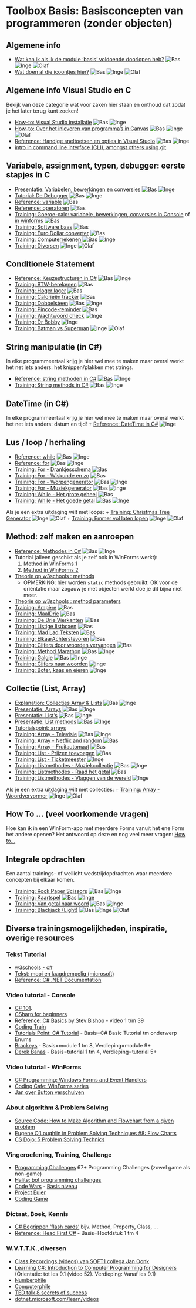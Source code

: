 # Toolbox Basis: Basisconcepten van programmeren (zonder objecten)

## Algemene info
+ [Wat kan ik als ik de module 'basis' voldoende doorlopen heb?](resultaatformulier) ![Bas](../personas/figures/bas-xsmall.png) ![Inge](../personas/figures/inge-xsmall.png) ![Olaf](../personas/figures/olaf-xsmall.png)
+ [Wat doen al die icoontjes hier?](../personas/intro) ![Bas](../personas/figures/bas-xsmall.png) ![Inge](../personas/figures/inge-xsmall.png) ![Olaf](../personas/figures/olaf-xsmall.png)


## Algemene info Visual Studio en C#

Bekijk van deze categorie wat voor zaken hier staan en onthoud dat zodat je het later terug kunt zoeken!

+ [How-to: Visual Studio installatie](../process/infoVisualStudioInstallatie) ![Bas](../personas/figures/bas-xsmall.png) ![Inge](../personas/figures/inge-xsmall.png)
+ [How-to: Over het inleveren van programma's in Canvas](../process/infoInleverenProgrammas) ![Bas](../personas/figures/bas-xsmall.png) ![Inge](../personas/figures/inge-xsmall.png) ![Olaf](../personas/figures/olaf-xsmall.png)
+ [Reference: Handige sneltoetsen en opties in Visual Studio](../process/knowVisualStudioShortCutKeys) ![Bas](../personas/figures/bas-xsmall.png) ![Inge](../personas/figures/inge-xsmall.png)
+ [intro in command line interface (CLI), amongst others using git](https://stasemsoft.github.io/S1CB-Software/)



## Variabele, assignment, typen, debugger: eerste stapjes in C#

+ [Presentatie: Variabelen, bewerkingen en conversies](var/Variabelen-bewerkingen-conversies.pptx) ![Bas](../personas/figures/bas-xsmall.png) ![Inge](../personas/figures/inge-xsmall.png)
+ [Tutorial: De Debugger](debugger/Debugger) ![Bas](../personas/figures/bas-xsmall.png) ![Inge](../personas/figures/inge-xsmall.png)
+ [Reference: variable](var/naslag_Variable) ![Bas](../personas/figures/bas-xsmall.png)
+ [Reference: operatoren](var/naslag_Operatoren) ![Bas](../personas/figures/bas-xsmall.png)
+ [Training: Goeroe-calc: variabele, bewerkingen, conversies in Console](var/training_GoeroeCalc) 
  of [in winforms](var/training_GoeroeCalc_winforms) ![Bas](../personas/figures/bas-xsmall.png)
+ [Training: Software baas](var/training_softwareBaas) ![Bas](../personas/figures/bas-xsmall.png)
+ [Training: Euro Dollar converter](var/training_Euro-Dollar-Converter)   ![Bas](../personas/figures/bas-xsmall.png)
+ [Training: Computerrekenen](var/training_ComputerRekenen) ![Bas](../personas/figures/bas-xsmall.png) ![Inge](../personas/figures/inge-xsmall.png)
+ [Training: Diversen](var/training_Extra-opgaven-variabelen) ![Inge](../personas/figures/inge-xsmall.png) ![Olaf](../personas/figures/olaf-xsmall.png)

## Conditionele Statement

+ [Reference: Keuzestructuren in C#](conditioneel/naslag_Keuzestructuren) ![Bas](../personas/figures/bas-xsmall.png) ![Inge](../personas/figures/inge-xsmall.png)
+ [Training: BTW-berekenen](conditioneel/BTW-berekenen) ![Bas](../personas/figures/bas-xsmall.png)
+ [Training: Hoger lager](conditioneel/Hoger-lager) ![Bas](../personas/figures/bas-xsmall.png)
+ [Training: Calorieën tracker](conditioneel/Calorieen-tracker) ![Bas](../personas/figures/bas-xsmall.png)
+ [Training: Dobbelsteen](conditioneel/Dobbelsteen) ![Bas](../personas/figures/bas-xsmall.png) ![Inge](../personas/figures/inge-xsmall.png)
+ [Training: Pincode-reminder](conditioneel/Pincode-reminder) ![Bas](../personas/figures/bas-xsmall.png)
+ [Training: Wachtwoord check](conditioneel/Wachtwoord-check) ![Inge](../personas/figures/inge-xsmall.png)
+ [Training: Dr Bobby](conditioneel/Dr-Bobby) ![Inge](../personas/figures/inge-xsmall.png)
+ [Training: Batman vs Superman](conditioneel/Batman-vs-Superman) ![Inge](../personas/figures/inge-xsmall.png) ![Olaf](../personas/figures/olaf-xsmall.png) 


## String manipulatie (in C#)

In elke programmeertaal krijg je hier wel mee te maken maar overal werkt het net iets anders: het knippen/plakken met strings.

+ [Reference: string methoden in C#](string_methoden/naslag_StringMethods) ![Bas](../personas/figures/bas-xsmall.png) ![Inge](../personas/figures/inge-xsmall.png)
+ [Training: String methods in C#](string_methoden/training_StringMethods) ![Bas](../personas/figures/bas-xsmall.png) ![Inge](../personas/figures/inge-xsmall.png)

## DateTime (in C#)
In elke programmeertaal krijg je hier wel mee te maken maar overal werkt het net iets anders: datum en tijd!
+ [Reference: DateTime in C#](datetime/naslag_datetime) ![Inge](../personas/figures/inge-xsmall.png)

## Lus / loop / herhaling

+ [Reference: while](lussen/naslag_While) ![Bas](../personas/figures/bas-xsmall.png) ![Inge](../personas/figures/inge-xsmall.png)
+ [Reference: for](lussen/naslag_For) ![Bas](../personas/figures/bas-xsmall.png) ![Inge](../personas/figures/inge-xsmall.png)
+ [Training: For - Drankjesschema](lussen/training_Drankjesschema) ![Bas](../personas/figures/bas-xsmall.png)
+ [Training: For - Wiskunde en zo](lussen/training_Wiskunde-en-zo) ![Bas](../personas/figures/bas-xsmall.png)
+ [Training: For - Worpengenerator](lussen/training_Worpengenerator) ![Bas](../personas/figures/bas-xsmall.png) ![Inge](../personas/figures/inge-xsmall.png)
+ [Training: For - Muziekgenerator](lussen/training_Muziekgenerator) ![Bas](../personas/figures/bas-xsmall.png) ![Inge](../personas/figures/inge-xsmall.png)
+ [Training: While - Het grote geheel](lussen/training_HetGroteGeheel) ![Bas](../personas/figures/bas-xsmall.png)
+ [Training: While - Het goede getal](lussen/training_Het-goede-getal) ![Bas](../personas/figures/bas-xsmall.png) ![Inge](../personas/figures/inge-xsmall.png)

Als je een extra uitdaging wilt met loops:
+ [Training: Christmas Tree Generator](lussen/training_Christmas-tree-generator) ![Inge](../personas/figures/inge-xsmall.png) ![Olaf](../personas/figures/olaf-xsmall.png)
+ [Training: Emmer vol laten lopen](lussen/training_Emmer-vol-laten-lopen) ![Inge](../personas/figures/inge-xsmall.png) ![Olaf](../personas/figures/olaf-xsmall.png)

## Method: zelf maken en aanroepen

+ [Reference: Methodes in C#](methoden/naslag_methods) ![Bas](../personas/figures/bas-xsmall.png) ![Inge](../personas/figures/inge-xsmall.png)
+ Tutorial (alleen geschikt als je zelf ook in WinForms werkt):
  1. [Method in WinForms 1](https://youtu.be/SRwDqyyZFXY?list=PL0EE421AE8BCEBA4A)
  2. [Method in WinForms 2](https://youtu.be/ND8aXadDbyg?list=PL0EE421AE8BCEBA4A)
 + [Theorie op w3schools : methods](https://www.w3schools.com/cs/cs_methods.asp)
	+ OPMERKING: hier worden `static` methods gebruikt: OK voor de oriëntatie maar zogauw je met objecten werkt doe je dit bijna niet meer.
+ [Theorie op w3schools : method parameters](https://www.w3schools.com/cs/cs_method_parameters.asp)
+ [Training: Ampère](methoden/training_MethodAmpere) ![Bas](../personas/figures/bas-xsmall.png)
+ [Training: MaalDrie](methoden/training_MethodMaaldrie) ![Bas](../personas/figures/bas-xsmall.png)
+ [Training: De Drie Vierkanten](methoden/training_MethodDrieVierkanten) ![Bas](../personas/figures/bas-xsmall.png)
+ [Training: Listige listboxen](methoden/training_Listige-listboxen) ![Bas](../personas/figures/bas-xsmall.png)
+ [Training: Mad Lad Teksten](methoden/training_Madlad-teksten) ![Bas](../personas/figures/bas-xsmall.png)
+ [Training: ElkaarAchterstevoren](methoden/training_methodElkaarAchterstevoren) ![Bas](../personas/figures/bas-xsmall.png)
+ [Training: Cijfers door woorden vervangen](methoden/Cijfers-door-woorden-vervangen) ![Bas](../personas/figures/bas-xsmall.png)
+ [Training: Method Marathon](methoden/training_methodmarathon) ![Bas](../personas/figures/bas-xsmall.png) ![Inge](../personas/figures/inge-xsmall.png) 
+ [Training: Galgje](methoden/galgje) ![Bas](../personas/figures/bas-xsmall.png) ![Inge](../personas/figures/inge-xsmall.png)
+ [Training: Cijfers naar woorden](methoden/training_MethodCijfersNaarWoorden) ![Inge](../personas/figures/inge-xsmall.png)
+ [Training: Boter, kaas en eieren](methoden/training_BoterKaasEnEieren) ![Inge](../personas/figures/inge-xsmall.png)

## Collectie (List, Array)

+ [Explanation: Collecties Array & Lists](../legacy/Explanation-Array-Lists) ![Bas](../personas/figures/bas-xsmall.png) ![Inge](../personas/figures/inge-xsmall.png)
+ [Presentatie: Arrays](https://stasemsoft.github.io/softwarematerial/docs/basic/collecties/theorie_FUN12_Arrays.pptx) ![Bas](../personas/figures/bas-xsmall.png) ![Inge](../personas/figures/inge-xsmall.png)
+ [Presentatie: List's](https://stasemsoft.github.io/softwarematerial/docs/basic/collecties/theorie_FUN12_Lists.pptx) ![Bas](../personas/figures/bas-xsmall.png) ![Inge](../personas/figures/inge-xsmall.png)
+ [Presentatie: List methods](https://stasemsoft.github.io/softwarematerial/docs/basic/collecties/theorie_FUN12_ListMethodes.pptx) ![Bas](../personas/figures/bas-xsmall.png) ![Inge](../personas/figures/inge-xsmall.png)
+ [Tutorialspoint: arrays](http://www.tutorialspoint.com/csharp/csharp_arrays.htm)
+ [Training: Array - Televisie](collecties/Televisie) ![Bas](../personas/figures/bas-xsmall.png) ![Inge](../personas/figures/inge-xsmall.png)
+ [Training: Array - Netflix and random](collecties/Netflix-and-random) ![Bas](../personas/figures/bas-xsmall.png)
+ [Training: Array - Fruitautomaat](collecties/Fruitautomaat) ![Bas](../personas/figures/bas-xsmall.png)
+ [Training: List - Prijzen toevoegen](collecties/Prijzen-toevoegen) ![Bas](../personas/figures/bas-xsmall.png)
+ [Training: List - Ticketmeester](collecties/Ticketmeester) ![Inge](../personas/figures/inge-xsmall.png)
+ [Training: Listmethodes - Muziekcollectie](collecties/Muziekcollectie) ![Bas](../personas/figures/bas-xsmall.png) ![Inge](../personas/figures/inge-xsmall.png)
+ [Training: Listmethodes - Raad het getal](collecties/RaadHetGetal) ![Bas](../personas/figures/bas-xsmall.png)
+ [Training: Listmethodes - Vlaggen van de wereld](collecties/VlaggenVanDeWereld) ![Inge](../personas/figures/inge-xsmall.png)

Als je een extra uitdaging wilt met collecties:
+ [Training: Array - Woordvervormer](collecties/Woordvervormer) ![Inge](../personas/figures/inge-xsmall.png) ![Olaf](../personas/figures/olaf-xsmall.png)


## How To ...  (veel voorkomende vragen)

Hoe kan ik in een WinForm-app met meerdere Forms vanuit het ene Form het andere openen?
Het antwoord op deze en nog veel meer vragen:
[How to...](howto)


## Integrale opdrachten

Een aantal trainings- of wellicht wedstrijdopdrachten waar meerdere concepten bij elkaar komen.

+ [Training: Rock Paper Scissors](integraal/rockpaperscissors) ![Bas](../personas/figures/bas-xsmall.png) ![Inge](../personas/figures/inge-xsmall.png)
+ [Training: Kaartspel](integraal/kaartspel) ![Bas](../personas/figures/bas-xsmall.png) ![Inge](../personas/figures/inge-xsmall.png)
+ [Training: Van getal naar woord](integraal/getalwoord) ![Bas](../personas/figures/bas-xsmall.png) ![Inge](../personas/figures/inge-xsmall.png)
+ [Training: Blackjack (Light)](integraal/blackjack) ![Bas](../personas/figures/bas-xsmall.png) ![Inge](../personas/figures/inge-xsmall.png) ![Olaf](../personas/figures/olaf-xsmall.png) 


## Diverse trainingsmogelijkheden, inspiratie, overige resources

### Tekst Tutorial
+ [w3schools - c#](https://www.w3schools.com/cs/default.asp)
+ [Tekst: mooi en laagdrempelig (microsoft)](https://docs.microsoft.com/en-us/learn/paths/csharp-first-steps/?WT.mc_id=-blog-scottha)
+ [Reference: C# .NET Documentation](https://docs.microsoft.com/en-us/dotnet/#pivot=docs&panel=getstarted)  

### Video tutorial - Console
+ [C# 101](https://www.youtube.com/playlist?list=PLdo4fOcmZ0oVxKLQCHpiUWun7vlJJvUiN).
+ [CSharp for beginners](https://channel9.msdn.com/Series/CSharp-Fundamentals-for-Absolute-Beginners/)
+ [Reference: C# Basics by Stev Bishop ](https://www.youtube.com/playlist?list=PLYMOUCVo86jGzNXPgyKB-B1IvE1LoXKi6) - video 1 t/m 39  
+ [Coding Train](https://www.youtube.com/channel/UCvjgXvBlbQiydffZU7m1_aw)  
+ [Tutorials Point: C# Tutorial](https://www.tutorialspoint.com/csharp/) - Basis=C# Basic Tutorial tm onderwerp Enums  
+ [Brackeys](https://www.youtube.com/playlist?list=PLPV2KyIb3jR6ZkG8gZwJYSjnXxmfPAl51) - Basis=module 1 tm 8, Verdieping=module 9+  
+ [Derek Banas](https://www.youtube.com/watch?v=0p0JLFZj2C8&list=PLGLfVvz_LVvRX6xK1oi0reKci6ignjdSa) - Basis=tutorial 1 tm 4, Verdieping=tutorial 5+  

### Video tutorial - WinForms
+ [C# Programming: Windows Forms and Event Handlers](https://www.youtube.com/watch?v=W6vJ_c9Mt6A)
+ [Coding Cafe: WinForms series](https://www.youtube.com/watch?v=8ARnYQgShY8&list=PLxefhmF0pcPlDKe7smJMoHPNS1tJQ7w7q)
+ [Jan over Button verschuiven](https://i872272.luna.fhict.nl/S1-SOFT%20Recordings/Week%201%20-%20Button%20verschuiven.mp4)

### About algorithm & Problem Solving
+ [Source Code: How to Make Algorithm and Flowchart from a given problem](https://www.youtube.com/watch?v=NdS8J9lHWgE)
+ [Eugene O'Loughlin in Problem Solving Techniques #8: Flow Charts](https://www.youtube.com/watch?v=hN9xemJYwos&list=PL9F789252CC28FB3A&index=8)
+ [CS Dojo: 5 Problem Solving Technics](https://www.youtube.com/channel/UCxX9wt5FWQUAAz4UrysqK9A)  

### Vingeroefening, Training, Challenge
+ [Programming Challenges](https://git.fhict.nl/I872272/ProgrammingChallenges) 67+ Programming Challenges (zowel game als non-game)
+ [Halite: bot programming challenges](https://www.twosigma.com/articles/introducing-halite-our-limited-release-ai-challenge/)
+ [Code Wars](https://www.codewars.com/) - [Basis niveau](https://www.codewars.com/kata/search/csharp?q=&r%5B%5D=-8&tags=Fundamentals&beta=false)  
+ [Project Euler](https://projecteuler.net/)
+ [Coding Game](https://www.codingame.com/)  

### Dictaat, Boek, Kennis
+ [C# Begrippen 'flash cards'](https://quizlet.com/18210232/c-sharp-terminology-flash-cards/) bijv. Method, Property, Class, ...
+ [Reference: Head First C#](https://www.oreilly.com/library/view/head-first-c/9781449358846/) - Basis=Hoofdstuk 1 tm 4

### W.V.T.T.K., diversen
+ [Class Recordings (videos) van SOFT1 collega Jan Oonk](https://i872272.luna.fhict.nl/S1-SOFT%20Recordings/index.html)
+ [Learning C#: Introduction to Computer Programming for Designers](https://youtube.com/playlist?list=PLx3k0RGeXZ_yfAFk4GT3gWdFhwCsODUNb) (Orientatie: tot les 9.1 (video 52). Verdieping: Vanaf les 9.1)
+ [Numberphile](https://www.youtube.com/channel/UCoxcjq-8xIDTYp3uz647V5A)  
+ [Computerphile](https://www.youtube.com/user/Computerphile)
+ [TED talk 8 secrets of success](https://www.ted.com/talks/richard_st_john_s_8_secrets_of_success?language=nl)  
+ [dotnet.microsoft.com/learn/videos](https://dotnet.microsoft.com/learn/videos)
